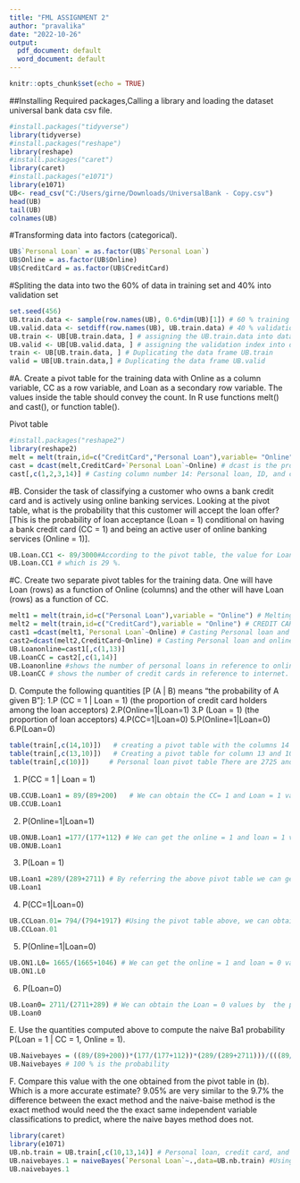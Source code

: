 ---
title: "FML ASSIGNMENT 2"
author: "pravalika"
date: "2022-10-26"
output:
  pdf_document: default
  word_document: default
---

```{r setup, include=FALSE}
knitr::opts_chunk$set(echo = TRUE)
```

##Installing Required packages,Calling a library and loading the dataset universal bank data csv file.
```{r }
#install.packages("tidyverse")
library(tidyverse)
#install.packages("reshape")
library(reshape)
#install.packages("caret")
library(caret)
#install.packages("e1071")
library(e1071)
UB<- read_csv("C:/Users/girne/Downloads/UniversalBank - Copy.csv")
head(UB)
tail(UB)
colnames(UB)

```
#Transforming data into factors (categorical).

```{r}
UB$`Personal Loan` = as.factor(UB$`Personal Loan`)
UB$Online = as.factor(UB$Online)
UB$CreditCard = as.factor(UB$CreditCard)

```
#Spliting the data into two the 60% of data in training set and     40% into validation set
```{r}
set.seed(456)
UB.train.data <- sample(row.names(UB), 0.6*dim(UB)[1]) # 60 % training
UB.valid.data <- setdiff(row.names(UB), UB.train.data) # 40 % validation
UB.train <- UB[UB.train.data, ] # assigning the UB.train.data into data frame
UB.valid <- UB[UB.valid.data, ] # assigning the validation index into data frame
train <- UB[UB.train.data, ] # Duplicating the data frame UB.train
valid = UB[UB.train.data,] # Duplicating the data frame UB.valid

```

#A. Create a pivot table for the training data with Online as a column variable, CC as a row variable, and Loan as a secondary row variable. The values inside the table should convey the count. In R use functions melt() and cast(), or function table().

Pivot table
```{r}
#install.packages("reshape2")
library(reshape2)
melt = melt(train,id=c("CreditCard","Personal Loan"),variable= "Online")# to organize the data
cast = dcast(melt,CreditCard+`Personal Loan`~Online) # dcast is the process of turning online, personal loan, and credit card data into pivot tables.
cast[,c(1,2,3,14)] # Casting column number 14: Personal loan, ID, and credit card, respectively

```

#B. Consider the task of classifying a customer who owns a bank credit card and is actively using online banking services. Looking at the pivot table, what is the probability that this customer will accept the loan offer? [This is the probability of loan acceptance (Loan = 1) conditional on having a bank credit card (CC = 1) and being an active user of online banking services (Online = 1)].
```{r}
UB.Loan.CC1 <- 89/3000#According to the pivot table, the value for Loan is 89, and the value for CC is 1. and 3000 is the total of 1917 + 200 + 794 + 89 = 3000.
UB.Loan.CC1 # which is 29 %.

```
#C. Create two separate pivot tables for the training data. One will have Loan (rows) as a function of Online (columns) and the other will have Loan (rows) as a function of CC.
```{r}
melt1 = melt(train,id=c("Personal Loan"),variable = "Online") # Melting Personal loan and Online data into pivot table
melt2 = melt(train,id=c("CreditCard"),variable = "Online") # CREDIT CARD DATA MELTING WITH REFERENCE TO ONLINE
cast1 =dcast(melt1,`Personal Loan`~Online) # Casting Personal loan and online values
cast2=dcast(melt2,CreditCard~Online) # Casting Personal loan and online values
UB.Loanonline=cast1[,c(1,13)]
UB.LoanCC = cast2[,c(1,14)]
UB.Loanonline #shows the number of personal loans in reference to online
UB.LoanCC # shows the number of credit cards in reference to internet.

```
D. Compute the following quantities [P (A | B) means “the probability of A given B”]:
1.P (CC = 1 | Loan = 1) (the proportion of credit card holders among the loan acceptors)
2.P(Online=1|Loan=1)
3.P (Loan = 1) (the proportion of loan acceptors)
4.P(CC=1|Loan=0)
5.P(Online=1|Loan=0)
6.P(Loan=0)

```{r}
table(train[,c(14,10)])   # creating a pivot table with the columns 14 and 10 representing personal loans and credit cards from training
table(train[,c(13,10)])   # Creating a pivot table for column 13 and 10 which is online and personal loan from training
table(train[,c(10)])     # Personal loan pivot table There are 2725 and 275 from training, respectively.

```
1. P(CC = 1 | Loan = 1)
```{r}
UB.CCUB.Loan1 = 89/(89+200)   # We can obtain the CC= 1 and Loan = 1 values by referring to the above pivot table, which is 89 divided by CC = 0 and PL 1 200 .
UB.CCUB.Loan1


```

2. P(Online=1|Loan=1)
```{r}
UB.ONUB.Loan1 =177/(177+112) # We can get the online = 1 and loan = 1 values from the pivot table above.
UB.ONUB.Loan1

```
3. P(Loan = 1)
```{r}
UB.Loan1 =289/(289+2711) # By referring the above pivot table we can get the Loan = 1
UB.Loan1

```
4. P(CC=1|Loan=0)
```{r}
UB.CCLoan.01= 794/(794+1917) #Using the pivot table above, we can obtain the CC = 1 and Loan = 0 values / CC 0 and PL 0 values.
UB.CCLoan.01

```
5. P(Online=1|Loan=0)
```{r}
UB.ON1.L0= 1665/(1665+1046) # We can get the online = 1 and loan = 0 values from the pivot table above.
UB.ON1.L0


```
6. P(Loan=0)
```{r}
UB.Loan0= 2711/(2711+289) # We can obtain the Loan = 0 values by  the pivot table above.
UB.Loan0

```

E. Use the quantities computed above to compute the naive Ba1 probability P(Loan = 1 | CC = 1, Online = 1).
```{r}
UB.Naivebayes = ((89/(89+200))*(177/(177+112))*(289/(289+2711)))/(((89/(89+200))*(177/(177+112))*(289/(289+2711)))+((794/(794+1917))*(1665/(1665+1046))*2711/(2711+289)))
UB.Naivebayes # 100 % is the probability


```

F. Compare this value with the one obtained from the pivot table in (b). Which is a more accurate estimate? 9.05% are very similar to the 9.7% the difference between the exact method and the naive-baise method is the exact method would need the the exact same independent variable classifications to predict, where the naive bayes method does not.

```{r}
library(caret)
library(e1071)
UB.nb.train = UB.train[,c(10,13,14)] # Personal loan, credit card, and online column training dataUB.nb.test =UB.valid[,c(10,13,14)] # testing set data from the same columns.
UB.naivebayes.1 = naiveBayes(`Personal Loan`~.,data=UB.nb.train) #Using the naivebayes algorithm to personal loan and training data.
UB.naivebayes.1

```


